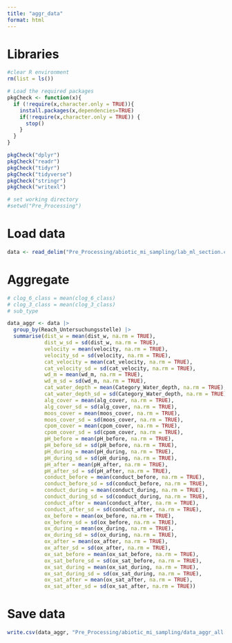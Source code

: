```yaml
---
title: "aggr_data"
format: html
---
```


# Libraries 
```r
#clear R environment 
rm(list = ls())

# Load the required packages
pkgCheck <- function(x){ 
  if (!require(x,character.only = TRUE)){
    install.packages(x,dependencies=TRUE)
    if(!require(x,character.only = TRUE)) {
      stop()
    }
  }
}

pkgCheck("dplyr")
pkgCheck("readr")
pkgCheck("tidyr")
pkgCheck("tidyverse")
pkgCheck("stringr")
pkgCheck("writexl")

# set working directory 
#setwd("Pre_Processing")
```

# Load data
```r
data <- read_delim("Pre_Processing/abiotic_mi_sampling/lab_ml_section.csv")
```

# Aggregate 
```r
# clog_6_class = mean(clog_6_class)
# clog_3_class = mean(clog_3_class)
# sub_type 

data_aggr <- data |>
  group_by(Reach_Untersuchungsstelle) |>
  summarise(dist_w = mean(dist_w, na.rm = TRUE),
            dist_w_sd = sd(dist_w, na.rm = TRUE),
            velocity = mean(velocity, na.rm = TRUE),
            velocity_sd = sd(velocity, na.rm = TRUE),
            cat_velocity = mean(cat_velocity, na.rm = TRUE),
            cat_velocity_sd = sd(cat_velocity, na.rm = TRUE),
            wd_m = mean(wd_m, na.rm = TRUE),
            wd_m_sd = sd(wd_m, na.rm = TRUE),
            cat_water_depth = mean(Category_Water_depth, na.rm = TRUE),
            cat_water_depth_sd = sd(Category_Water_depth, na.rm = TRUE),
            alg_cover = mean(alg_cover, na.rm = TRUE),
            alg_cover_sd = sd(alg_cover, na.rm = TRUE),
            moos_cover = mean(moos_cover, na.rm = TRUE),
            moos_cover_sd = sd(moos_cover, na.rm = TRUE),
            cpom_cover = mean(cpom_cover, na.rm = TRUE),
            cpom_cover_sd = sd(cpom_cover, na.rm = TRUE),
            pH_before = mean(pH_before, na.rm = TRUE),
            pH_before_sd = sd(pH_before, na.rm = TRUE),
            pH_during = mean(pH_during, na.rm = TRUE),
            pH_during_sd = sd(pH_during, na.rm = TRUE),
            pH_after = mean(pH_after, na.rm = TRUE),
            pH_after_sd = sd(pH_after, na.rm = TRUE),
            conduct_before = mean(conduct_before, na.rm = TRUE),
            conduct_before_sd = sd(conduct_before, na.rm = TRUE),
            conduct_during = mean(conduct_during, na.rm = TRUE),
            conduct_during_sd = sd(conduct_during, na.rm = TRUE),
            conduct_after = mean(conduct_after, na.rm = TRUE),
            conduct_after_sd = sd(conduct_after, na.rm = TRUE),
            ox_before = mean(ox_before, na.rm = TRUE),
            ox_before_sd = sd(ox_before, na.rm = TRUE),
            ox_during = mean(ox_during, na.rm = TRUE),
            ox_during_sd = sd(ox_during, na.rm = TRUE),
            ox_after = mean(ox_after, na.rm = TRUE),
            ox_after_sd = sd(ox_after, na.rm = TRUE),
            ox_sat_before = mean(ox_sat_before, na.rm = TRUE),
            ox_sat_before_sd = sd(ox_sat_before, na.rm = TRUE),
            ox_sat_during = mean(ox_sat_during, na.rm = TRUE),
            ox_sat_during_sd = sd(ox_sat_during, na.rm = TRUE),
            ox_sat_after = mean(ox_sat_after, na.rm = TRUE),
            ox_sat_after_sd = sd(ox_sat_after, na.rm = TRUE))
```

# Save data
```r
write.csv(data_aggr, "Pre_Processing/abiotic_mi_sampling/data_aggr_all.csv")
```

